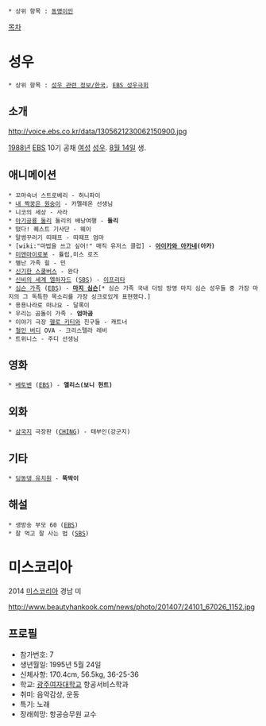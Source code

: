  * 상위 항목 : [[동명이인]]

[[목차]]

= 성우 =
 * 상위 항목 : [[성우 관련 정보/한국]], [[EBS 성우극회]]

== 소개 ==

http://voice.ebs.co.kr/data/1305621230062150900.jpg

[[1988년]] [[EBS]] 10기 공채 [[여성]] [[성우]]. [[8월 14일]] 생.

== 애니메이션 ==
 * 꼬마숙녀 스트로베리 - 허니파이
 * [[내 짝꿍은 원숭이]] - 카멜레온 선생님
 * 니코의 세상 - 사라
 * [[아기공룡 둘리]] 둘리의 배낭여행 - '''둘리'''
 * 떴다! 퀘스트 기사단 - 웨이
 * 말썽꾸러기 띠떼프 - 띠떼프 엄마
 * [wiki:"마법을 쓰고 싶어!" 매직 유저스 클럽] - '''[[아이카와 아카네]](아카)'''
 * [[미앤마이로봇]] - 튤립,미스 로즈
 * 별난 가족 힐 - 민
 * [[신기한 스쿨버스]] - 완다
 * [[신비의 세계 엘하자드]] ([[SBS]]) - [[이프리타]]
 * [[심슨 가족]] ([[EBS]]) - '''[[마지 심슨]]'''[* 심슨 가족 국내 더빙 방영 마지 심슨 성우들 중 가장 마지의 그 독특한 목소리를 가장 싱크로있게 표현했다.]
 * 용용나라로 떠나요 - 달록이
 * 우리는 곰돌이 가족 - '''엄마곰'''
 * 이야기 극장 [[헬로 키티]]와 친구들 - 캐트너
 * [[철인 버디]] OVA - 크리스텔라 레비
 * 트위니스 - 주디 선생님
== 영화 ==
 * [[베토벤]] ([[EBS]]) - '''앨리스(보니 헌트)'''
== 외화 ==
 * [[삼국지]] 극장판 ([[CHING]]) - 태부인(강군지)
== 기타 ==
 * [[딩동댕 유치원]] - '''뚝딱이'''
== 해설 ==
 * 생방송 부모 60 ([[EBS]])
 * 잘 먹고 잘 사는 법 ([[SBS]])

= 미스코리아 =
2014 [[미스코리아]] 경남 미

http://www.beautyhankook.com/news/photo/201407/24101_67026_1152.jpg

== 프로필 ==
* 참가번호: 7
* 생년월일: 1995년 5월 24일
* 신체사항: 170.4cm, 56.5kg, 36-25-36
* 학교: [[광주여자대학교]] 항공서비스학과
* 취미: 음악감상, 운동
* 특기: 노래
* 장래희망: 항공승무원 교수
